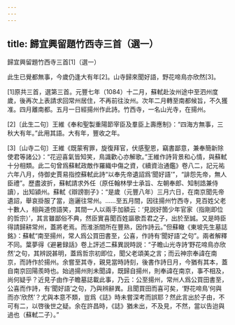 ```yaml
---
---
---
```

title: 歸宜興留題竹西寺三首（選一）
---




歸宜興留題竹西寺三首[1]（選一）



此生已覺都無事，今歲仍逢大有年[2]。山寺歸來聞好語，野花啼鳥亦欣然[3]。

[1]原共三首，選第三首。元豐七年（1084）十二月，蘇軾赴汝州途中至泗州度歲，後再次上表請求回常州居住，不再前往汝州。次年二月轉至南都候旨，不久獲准。四月離南都。五月一日經揚州作此詩。竹西寺，一名山光寺，在揚州。

[2]〔此生二句〕王維《奉和聖製重陽節宰臣及羣臣上壽應制》：“四海方無事，三秋大有年。”此用其語。大有年，豐收之年。

[3]〔山寺二句〕王維《既蒙宥罪，旋復拜官，伏感聖恩，竊書鄙意，兼奉簡新除使君等諸公》：“花迎喜氣皆知笑，鳥識歡心亦解歌。”王維作詩背景和心情，與蘇軾十分相類。此二句曾爲蘇軾政敵作羅織中傷之資，《續資治通鑑》卷八二，記元祐六年八月，侍御史賈易指控蘇軾此詩“以奉先帝遺詔爲‘聞好語’”，“誹怨先帝，無人臣禮”。歷盡波折，蘇軾請求外任（原任翰林學士承旨、左朝奉郎、知制誥兼侍讀），出知潁州。蘇軾《辯謗劄子》：“是歲（元豐八年）三月六日，在南京聞先帝遺詔，舉哀掛服了當，迤邐往常州。……至五月間，因往揚州竹西寺，見百姓父老十數人，相與道傍語笑，其間一人以兩手加額云：‘見説好箇少年官家（指剛即位的哲宗）’，其言雖鄙俗不典，然臣實喜聞百姓謳歌吾君之子，出於至誠。又是時臣得請歸耕常州，蓋將老焉。而淮浙間所在豐熟，因作詩云。”但蘇轍《東坡先生墓誌銘》：蘇軾“南至揚州，常人爲公買田書至，公喜，作詩有‘聞好語’之句”。兩者解釋不同。葉夢得《避暑録話》卷上評述二蘇異説時説：“子瞻山光寺詩‘野花啼鳥亦欣然’之句，其辨説甚明，蓋爲哲宗初即位，聞父老頌美之言；而云神宗奉諱在南京，而詩作於揚州。余嘗至其寺，親見當時詩刻，後書作詩日月，今猶有其本，蓋自南京回陽羨時也。始過揚州則未聞諱，既歸自揚州，則奉諱在南京，事不相及，尚何疑乎？近見子由作子瞻墓誌載此事，乃云：公至揚州，常州人爲公買田書至，公喜而作詩，有‘聞好語’之句，乃與辨辭異。且聞買田而喜可矣，‘野花啼鳥’何與而亦‘欣然’？尤與本意不類，豈爲《誌》時未嘗深考而誤耶？然此言出於子由，不可有二，以啓後世之疑。余在許昌時，《誌》猶未出，不及見，不然，當以告迨與過也（蘇軾二子）。”